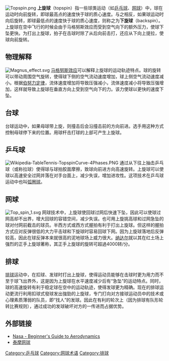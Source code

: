 [[Image:Topspin.png|thumb]]
'''上旋球'''（topspin）指一些球类运动（如[[乒乓球|乒乓球]]、[[网球|网球]]）中，球在运动时向前旋转，即球最高点的速度快于球的质心速度。与之相反，如果球运动时向后旋转，即球最低点的速度快于球的质心速度，则称之为'''下旋球'''（backspin）。上旋球在空中飞行的时候会由于马格努斯效应而受到空气向下的额外压力，使球下坠更快。为打出上旋球，拍子在击球时除了从后向前击打，还应从下向上提拉，使球向前旋转。
== 物理解释 ==
[[File:Magnus_effect.svg|thumb]]
[[马格努斯效应|马格努斯效应]]可以解释上旋球的运动轨迹特点。球的旋转可以带动周围空气旋转，使得球下侧的空气流动速度增加，球上侧空气流动速度减小。根据[[伯努力定律|伯努力定律]]，流体速度增加将导致压强减小，流体速度减小将导致压强增加，这样就导致上旋球在垂直方向上受到空气向下的力。该力使球以更快的速度下坠。
==台球==
台球运动中，如果母球带上旋，则撞击后会沿撞击前的方向前进。选手用这种方式控制母球停下来的位置。用球杆击打球的上部可产生上旋球。
==乒乓球==
[[File:Wikipedia-TableTennis-TopspinCurve-4Phases.PNG|thumb]]
通过从下往上抽击乒乓球（或称拉球）使得球与球拍胶面摩擦，致球向前进方向高速旋转。上旋球可以使球以高速安全过网并落在对手台面上，减少失误，增加进攻性。这项技术在乒乓球运动中也叫[[弧圈球|弧圈球]]。
==网球==
[[File:Top_spin_1.svg|thumb]]
网球技术中，上旋球使回球过网后快速下坠，因此可以使球过网高却不出界，增大回球的容错空间，减少失误。也可用上旋挑高球和过网急坠的球对付网前截击的球员。半西方式或西方式握拍有利于打出上旋球。但这样的握拍方式应对反弹很低的大力平击球和下旋球时容易回球下网。因为上旋球落地后反弹较高，因此在球反弹本来就很高的泥地球场上威力很大。[[纳达尔|纳达尔]]就以其在红土场上强烈的正手上旋球著称，其正手上旋球的旋转可超過4000转/分。

==排球==
[[排球|排球]]运动中，在扣球、发球时打出上旋球，使得运动员能够在击球时更为用力而不至于球飞出界外，这是因为上旋球在水平速度减少后有“急坠”的运动特点。同时，球的高速旋转有利于稳定球在空中的运动轨迹，使得发球更为精确。现在的排球运动更流行利用扣球式發球发出強勁的上旋球，专门打向对方接球运动员中的技术或心理素质薄弱的队员，即“找人”的发球。因此在有利的轮次上（因为排球有队形轮转比赛规则），通过成功的发球破坏对方的一传进而占据优势。

== 外部链接 ==
* [http://www.grc.nasa.gov/WWW/K-12/airplane/bga.html Nasa - Beginner's Guide to Aerodynamics]{{Wayback|url=http://www.grc.nasa.gov/WWW/K-12/airplane/bga.html |date=20120715033132 }}
* [http://www.taimo.cn 泰摩网球] {{Wayback|url=http://www.taimo.cn/ |date=20220320223553 }}

{{網球主題}}
[[Category:乒乓球|Category:乒乓球]]
[[Category:网球术语|Category:网球术语]]
[[Category:排球|Category:排球]]